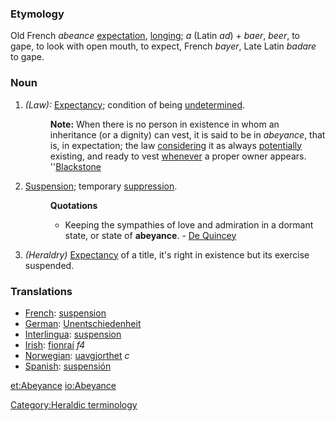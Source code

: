 ===Etymology===
Old French ''abeance'' [[expectation]], [[longing]]; ''a'' (Latin ''ad'') + ''baer'', ''beer'', to gape, to look with open mouth, to expect, French ''bayer'', Late Latin ''badare'' to gape.
===Noun===
#''(Law):'' [[Expectancy]]; condition of being [[undetermined]].
#:'''Note:''' When there is no person in existence in whom an inheritance (or a dignity) can vest, it is said to be in ''abeyance'', that is, in expectation; the law [[considering]] it as always [[potentially]] existing, and ready to vest [[whenever]] a proper owner appears. ''[[Blackstone]]
#[[Suspension]]; temporary [[suppression]].
#:'''Quotations'''
#:*Keeping the sympathies of love and admiration in a dormant state, or state of '''abeyance'''. - [[De Quincey]]
#''(Heraldry)'' [[Expectancy]] of a title, it's right in existence but its exercise suspended.
===Translations===
*[[French]]: [[suspension]]
*[[German]]: [[Unentschiedenheit]]
*[[Interlingua]]: [[suspension]]
*[[Irish]]: [[fionraí]] ''f4''
*[[Norwegian]]: [[uavgjorthet]] ''c''
*[[Spanish]]: [[suspensión]]

[[Category:Heraldic terminology]]

[[et:Abeyance]]
[[io:Abeyance]]